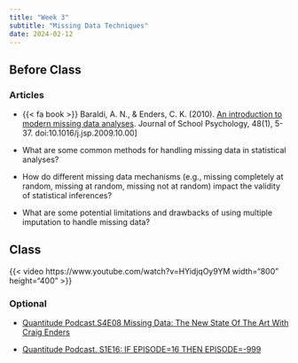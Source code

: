 ```yaml
---
title: "Week 3"
subtitle: "Missing Data Techniques"
date: 2024-02-12
---
```

## Before Class

### Articles

- {{< fa book >}} Baraldi, A. N., & Enders, C. K. (2010). [An introduction to modern missing data analyses](/readings/week1-missing_data/baraldi2010.pdf). Journal of School Psychology, 48(1), 5-37. doi:10.1016/j.jsp.2009.10.00]

- What are some common methods for handling missing data in statistical analyses?

- How do different missing data mechanisms (e.g., missing completely at random, missing at random, missing not at random) impact the validity of statistical inferences?

- What are some potential limitations and drawbacks of using multiple imputation to handle missing data?

## Class

{{< video https://www.youtube.com/watch?v=HYidjqOy9YM  width="800" height="400" >}}


### Optional

- [Quantitude Podcast.S4E08 Missing Data: The New State Of The Art With Craig Enders](https://quantitudepod.org/s4e08-craig-enders/)

- [Quantitude Podcast. S1E16: IF EPISODE=16 THEN EPISODE=-999](https://quantitudepod.org/s4e08-craig-enders/)


